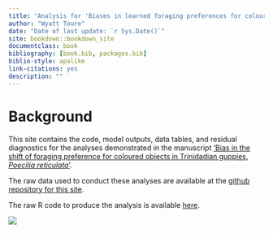 ```yaml
--- 
title: "Analysis for 'Biases in learned foraging preferences for coloured objects in Trinidadian guppies'"
author: "Wyatt Toure"
date: "Date of last update: `r Sys.Date()`"
site: bookdown::bookdown_site
documentclass: book 
bibliography: [book.bib, packages.bib]
biblio-style: apalike
link-citations: yes
description: ""
---
```


# Background

This site contains the code, model outputs, data tables, and residual diagnostics for the analyses demonstrated in the manuscript <span style="text-decoration:underline">'Bias in the shift of foraging preference for coloured objects in Trinidadian guppies, *Poecilia reticulata*'</span>. 


The raw data used to conduct these analyses are available at the [github repository for this site](https://github.com/wyatt-toure/colour-learning-project-analysis/blob/main/data/experiment-2-master-sheet-clean.csv). 

The raw R code to produce the analysis is
available [here](https://github.com/wyatt-toure/colour-learning-project-analysis/blob/main/01-main-analysis.Rmd).

![](docs/images/training-data-animation.gif)








